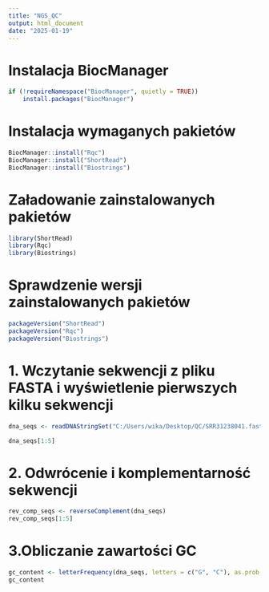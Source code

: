 ```yaml
---
title: "NGS_QC"
output: html_document
date: "2025-01-19"
---
```


# Instalacja BiocManager

```r
if (!requireNamespace("BiocManager", quietly = TRUE)) 
    install.packages("BiocManager")
```

# Instalacja wymaganych pakietów

```r
BiocManager::install("Rqc")
BiocManager::install("ShortRead")
BiocManager::install("Biostrings")
```

# Załadowanie zainstalowanych pakietów

```r
library(ShortRead)
library(Rqc)
library(Biostrings)
```

# Sprawdzenie wersji zainstalowanych pakietów

```r
packageVersion("ShortRead")
packageVersion("Rqc")
packageVersion("Biostrings")
```


# 1. Wczytanie sekwencji z pliku FASTA i wyświetlenie pierwszych kilku sekwencji

```r
dna_seqs <- readDNAStringSet("C:/Users/wika/Desktop/QC/SRR31238041.fasta.gz")

dna_seqs[1:5]
```

# 2. Odwrócenie i komplementarność sekwencji

```r
rev_comp_seqs <- reverseComplement(dna_seqs)
rev_comp_seqs[1:5]
```

# 3.Obliczanie zawartości GC

```r
gc_content <- letterFrequency(dna_seqs, letters = c("G", "C"), as.prob = TRUE)
gc_content
```


